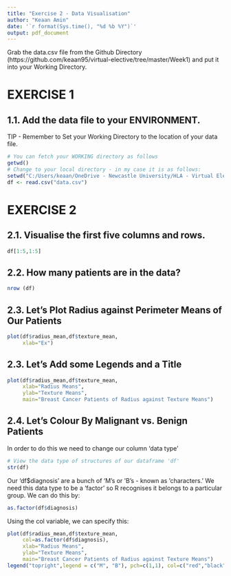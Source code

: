 ---
title: "Exercise 2 - Data Visualisation"
author: "Keaan Amin"
date: '`r format(Sys.time(), "%d %b %Y")`'
output: pdf_document
---

Grab the data.csv file from the Github Directory (https://github.com/keaan95/virtual-elective/tree/master/Week1) and put it into your Working Directory.


# EXERCISE 1
## 1.1. Add the data file to your ENVIRONMENT.
TIP - Remember to Set your Working Directory to the location of your data file.
  
```{r}
# You can fetch your WORKING directory as follows
getwd()
# Change to your local directory - in my case it is as follows:
setwd("C:/Users/keaan/OneDrive - Newcastle University/HLA - Virtual Elective/Week1/")
df <- read.csv("data.csv")
```

# EXERCISE 2
## 2.1. Visualise the first five columns and rows.

```{r}
df[1:5,1:5]
```

## 2.2. How many patients are in the data?

```{r,eval=FALSE}
nrow (df)
```

## 2.3. Let's Plot Radius against Perimeter Means of Our Patients

```{r}
plot(df$radius_mean,df$texture_mean,
     xlab="Ex")
```

## 2.3. Let's Add some Legends and a Title

```{r}
plot(df$radius_mean,df$texture_mean,
     xlab="Radius Means",
     ylab="Texture Means",
     main="Breast Cancer Patients of Radius against Texture Means")
```


## 2.4. Let's Colour By Malignant vs. Benign Patients

In order to do this we need to change our column 'data type'

```{r,eval=FALSE}
# View the data type of structures of our dataframe 'df'
str(df)
```

Our 'df$diagnosis' are a bunch of  'M's or 'B's - known as 'characters.' We need this data type to be a 'factor' so R recognises it belongs to a particular group. We can do this by:

```{r,eval=FALSE}
as.factor(df$diagnosis)
```

Using the col variable, we can specify this:

```{r}
plot(df$radius_mean,df$texture_mean,
     col=as.factor(df$diagnosis),
     xlab="Radius Means",
     ylab="Texture Means",
     main="Breast Cancer Patients of Radius against Texture Means")
legend("topright",legend = c("M", "B"), pch=c(1,1), col=c("red","black"))
```

